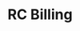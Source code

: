 ---
order: "2"
title: "RC Billing"
subhead: "Site Redesign"
description: "This was a complete website overhaul for a major healthcare billing company. I rebuilt this site with an updated look and feel and streamlined navigation. It was built in Wordpress and Elementor with custom HTML and JavaScript components."
buttonText: "View Site"
link: "https://rcbilling.com/"
mainImg: "./rcb-homepage-main.jpg"
thumbImg: "./rcb-homepage-thumb.jpg"
type: "work"
---
